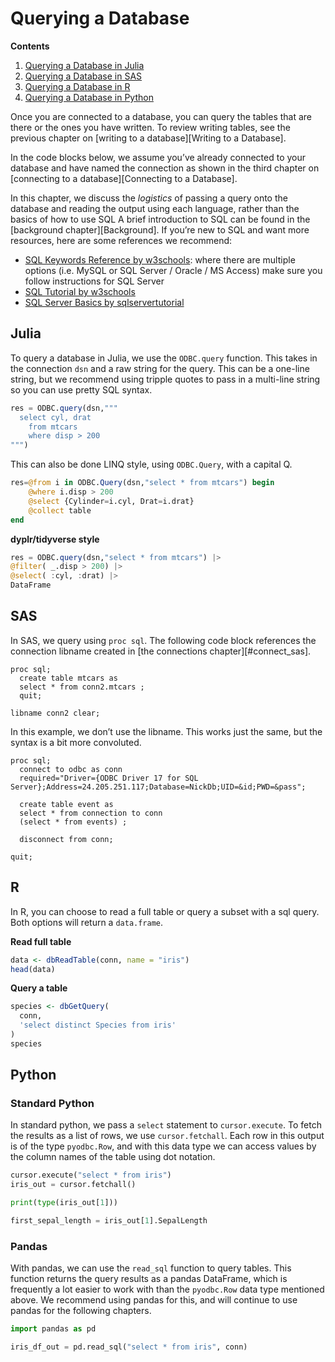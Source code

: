 # Querying a Database

**Contents**

1. [Querying a Database in Julia](#query_julia)
1. [Querying a Database in SAS](#query_sas)
1. [Querying a Database in R](#query_r)
1. [Querying a Database in Python](#query_python)

Once you are connected to a database, you can query the tables that are there or the ones you have written. To review writing tables, see the previous chapter on [writing to a database][Writing to a Database].

In the code blocks below, we assume you've already connected to your database and have named the connection as shown in the third chapter on [connecting to a database][Connecting to a Database].

In this chapter, we discuss the *logistics* of passing a query onto the database and reading the output using each language, rather than the basics of how to use SQL A brief introduction to SQL can be found in the [background chapter][Background]. If you're new to SQL and want more resources, here are some references we recommend:

- [SQL Keywords Reference by w3schools](https://www.w3schools.com/sql/sql_ref_keywords.asp): where there are multiple options (i.e. MySQL or SQL Server / Oracle / MS Access) make sure you follow instructions for SQL Server
- [SQL Tutorial by w3schools](https://www.w3schools.com/sql/)
- [SQL Server Basics by sqlservertutorial](https://www.sqlservertutorial.net/sql-server-basics/)

## Julia{#query_julia}

To query a database in Julia, we use the `ODBC.query` function. This takes in the connection `dsn` and a raw string for the query. This can be a one-line string, but we recommend using tripple quotes to pass in a multi-line string so you can use pretty SQL syntax.

```julia
res = ODBC.query(dsn,"""
  select cyl, drat 
    from mtcars 
    where disp > 200
""") 
```

This can also be done LINQ style, using `ODBC.Query`, with a capital Q.

```julia
res=@from i in ODBC.Query(dsn,"select * from mtcars") begin 
    @where i.disp > 200
    @select {Cylinder=i.cyl, Drat=i.drat}
    @collect table 
end 
```

**dyplr/tidyverse style** 
```julia
res = ODBC.query(dsn,"select * from mtcars") |> 
@filter( _.disp > 200) |>
@select( :cyl, :drat) |>
DataFrame
```

## SAS{#query_sas}

In SAS, we query using `proc sql`. The following code block references the connection libname created in [the connections chapter][#connect_sas].

```sas
proc sql;
  create table mtcars as
  select * from conn2.mtcars ;
  quit;
  
libname conn2 clear;
```

In this example, we don't use the libname. This works just the same, but the syntax is a bit more convoluted.

```sas
proc sql;
  connect to odbc as conn
  required="Driver={ODBC Driver 17 for SQL Server};Address=24.205.251.117;Database=NickDb;UID=&id;PWD=&pass";

  create table event as
  select * from connection to conn
  (select * from events) ;

  disconnect from conn;
  
quit;
```

## R{#query_r}

In R, you can choose to read a full table or query a subset with a sql query. Both options will return a `data.frame`.

**Read full table**
```r
data <- dbReadTable(conn, name = "iris")
head(data)
```

**Query a table**
```r
species <- dbGetQuery(
  conn, 
  'select distinct Species from iris'
)
species
```

## Python{#query_python}

### Standard Python
In standard python, we pass a `select` statement to `cursor.execute`. To fetch the results as a list of rows, we use `cursor.fetchall`. Each row in this output is of the type `pyodbc.Row`, and with this data type we can access values by the column names of the table using dot notation.

```python
cursor.execute("select * from iris")
iris_out = cursor.fetchall()

print(type(iris_out[1]))

first_sepal_length = iris_out[1].SepalLength
```

### Pandas
With pandas, we can use the `read_sql` function to query tables. This function returns the query results as a pandas DataFrame, which is frequently a lot easier to work with than the `pyodbc.Row` data type mentioned above. We recommend using pandas for this, and will continue to use pandas for the following chapters.

```python
import pandas as pd

iris_df_out = pd.read_sql("select * from iris", conn)
```